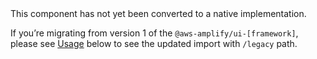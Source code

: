 
<Alert variation="info" heading="Web Component">
This component has not yet been converted to a native implementation.

If you’re migrating from version 1 of the `@aws-amplify/ui-[framework]`, please see [Usage](#usage) below to see the updated import with `/legacy` path.

</Alert>
